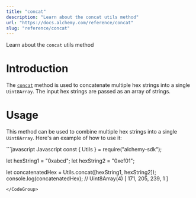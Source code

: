 ```yaml
---
title: "concat"
description: "Learn about the concat utils method"
url: "https://docs.alchemy.com/reference/concat"
slug: "reference/concat"
---
```


Learn about the `concat` utils method

# Introduction

The [`concat`](https://docs.ethers.org/v5/api/utils/bytes/#utils-concat) method is used to concatenate multiple hex strings into a single `Uint8Array`. The input hex strings are passed as an array of strings.

# Usage

This method can be used to combine multiple hex strings into a single `Uint8Array`. Here's an example of how to use it:

<CodeGroup>
  ```javascript Javascript
  const { Utils } = require("alchemy-sdk");

  let hexString1 = "0xabcd";
  let hexString2 = "0xef01";

  let concatenatedHex = Utils.concat([hexString1, hexString2]);
  console.log(concatenatedHex); // Uint8Array(4) [ 171, 205, 239, 1 ]
  ```
</CodeGroup>

